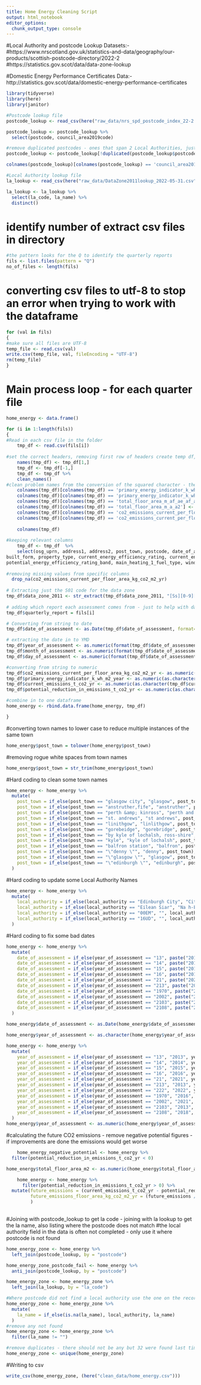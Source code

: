 ```yaml
---
title: Home Energy Cleaning Script
output: html_notebook
editor_options: 
  chunk_output_type: console
---
```


#Local Authority and postcode Lookup Datasets:- 
#https://www.nrscotland.gov.uk/statistics-and-data/geography/our-products/scottish-postcode-directory/2022-2
#https://statistics.gov.scot/data/data-zone-lookup

#Domestic Energy Performance Certificates Data:- http://statistics.gov.scot/data/domestic-energy-performance-certificates

```r
library(tidyverse)
library(here)
library(janitor)
```

```r
#Postcode lookup file
postcode_lookup <- read_csv(here("raw_data/nrs_spd_postcode_index_22-2.csv")) %>% clean_names()
```

```r
postcode_lookup <- postcode_lookup %>% 
  select(postcode, council_area2019code)

#remove duplicated postcodes - ones that span 2 Local Authorities, just use the first
postcode_lookup <- postcode_lookup[!duplicated(postcode_lookup$postcode),]

colnames(postcode_lookup)[colnames(postcode_lookup) == 'council_area2019code'] <- 'la_code'

```

```r
#Local Authority lookup file
la_lookup <- read_csv(here("raw_data/DataZone2011lookup_2022-05-31.csv")) %>% clean_names()
```

```r
la_lookup <- la_lookup %>% 
  select(la_code, la_name) %>%
  distinct()

```

# identify number of extract csv files in directory
```r
#the pattern looks for the Q to identify the quarterly reports
fils <- list.files(pattern = "Q")
no_of_files <- length(fils)
```

# converting csv files to utf-8 to stop an error when trying to work with the dataframe
```r
for (val in fils)
{
#make sure all files are UTF-8
temp_file <- read.csv(val)
write.csv(temp_file, val, fileEncoding = "UTF-8")
rm(temp_file)
}
```

# Main process loop - for each quarter file
```r
home_energy <- data.frame()

for (i in 1:length(fils))
{
#Read in each csv file in the folder
    tmp_df <- read.csv(fils[i])
    
#set the correct headers, removing first row of headers create temp df, remove first row, make column names lower case
    names(tmp_df) <- tmp_df[1,]
    tmp_df <- tmp_df[-1,]
    tmp_df <- tmp_df %>% 
    clean_names()
#clean problem names from the conversion of the squared character - they seem to change every quarter
    colnames(tmp_df)[colnames(tmp_df) == 'primary_energy_indicator_k_wh_m_af_ae_af_a_a2_year'] <- 'primary_energy_indicator_k_wh_m2_year'
    colnames(tmp_df)[colnames(tmp_df) == 'primary_energy_indicator_k_wh_m_a_a2_year'] <- 'primary_energy_indicator_k_wh_m2_year'
    colnames(tmp_df)[colnames(tmp_df) == 'total_floor_area_m_af_ae_af_a_a2'] <- 'total_floor_area_m2'
    colnames(tmp_df)[colnames(tmp_df) == 'total_floor_area_m_a_a2'] <- 'total_floor_area_m2'
    colnames(tmp_df)[colnames(tmp_df) == 'co2_emissions_current_per_floor_area_kg_co2_m_af_ae_af_a_a2_yr'] <- 'co2_emissions_current_per_floor_area_kg_co2_m2_yr'
    colnames(tmp_df)[colnames(tmp_df) == 'co2_emissions_current_per_floor_area_kg_co2_m_a_a2_yr'] <- 'co2_emissions_current_per_floor_area_kg_co2_m2_yr'
    
    colnames(tmp_df)
    
#keeping relevant columns    
    tmp_df <- tmp_df  %>%
    select(osg_uprn, address1, address2, post_town, postcode, date_of_assessment, type_of_assessment, energy_consumption_potential, primary_energy_indicator_k_wh_m2_year, total_floor_area_m2, current_energy_efficiency_rating, current_energy_efficiency_rating_band, potential_energy_efficiency_rating, potential_energy_efficiency_rating_band, co2_emissions_current_per_floor_area_kg_co2_m2_yr, current_emissions_t_co2_yr, potential_reduction_in_emissions_t_co2_yr, tenure, data_zone_2011, local_authority,
built_form, property_type, current_energy_efficiency_rating, current_energy_efficiency_rating_band, potential_energy_efficiency_rating,
potential_energy_efficiency_rating_band, main_heating_1_fuel_type, windows_description) %>%
    
#removing missing values from specific columns
  drop_na(co2_emissions_current_per_floor_area_kg_co2_m2_yr)
    
# Extracting just the S01 code for the data zone
tmp_df$data_zone_2011 <- str_extract(tmp_df$data_zone_2011, "[Ss][0-9][0-9][0-9][0-9][0-9][0-9][0-9][0-9]")
    
# adding which report each assessment comes from - just to help with data problem diagnosis
tmp_df$quarterly_report = fils[i]

# Converting from string to date
tmp_df$date_of_assessment <- as.Date(tmp_df$date_of_assessment, format="%Y-%m-%d")

# extracting the date in to YMD
tmp_df$year_of_assessment <- as.numeric(format(tmp_df$date_of_assessment, "%Y"))
tmp_df$month_of_assessment <- as.numeric(format(tmp_df$date_of_assessment, "%m"))
tmp_df$day_of_assessment <- as.numeric(format(tmp_df$date_of_assessment, "%d"))

#converting from string to numeric
tmp_df$co2_emissions_current_per_floor_area_kg_co2_m2_yr <- as.numeric(as.character(tmp_df$co2_emissions_current_per_floor_area_kg_co2_m2_yr))
tmp_df$primary_energy_indicator_k_wh_m2_year <- as.numeric(as.character(tmp_df$primary_energy_indicator_k_wh_m2_year))
tmp_df$current_emissions_t_co2_yr <- as.numeric(as.character(tmp_df$current_emissions_t_co2_yr))
tmp_df$potential_reduction_in_emissions_t_co2_yr <- as.numeric(as.character(tmp_df$potential_reduction_in_emissions_t_co2_yr))

#combine in to one dataframe
home_energy <- rbind.data.frame(home_energy, tmp_df)

}

```

#converting town names to lower case to reduce multiple instances of the same town
```r
home_energy$post_town = tolower(home_energy$post_town)
```

#removing rogue white spaces from town names
```r
home_energy$post_town = str_trim(home_energy$post_town)
```

#Hard coding to clean some town names
```r

home_energy <- home_energy %>% 
  mutate(
    post_town = if_else(post_town == "glasgow city", "glasgow", post_town),
    post_town = if_else(post_town == "anstruther,fife", "anstruther", post_town),
    post_town = if_else(post_town == "perth &amp; kinross", "perth and kinross", post_town),
    post_town = if_else(post_town == "st. andrews", "st andrews", post_town),
    post_town = if_else(post_town == "linithgow", "linlithgow", post_town),
    post_town = if_else(post_town == "gorebeidge", "gorebridge", post_town),
    post_town = if_else(post_town == "by kyle of lochalsh, ross-shire", "kyle of lochalsh", post_town),
    post_town = if_else(post_town == "kyle", "kyle of lochalsh", post_town),
    post_town = if_else(post_town == "balfron station", "balfron", post_town),
    post_town = if_else(post_town == "\"denny \"", "denny", post_town),
    post_town = if_else(post_town == "\"glasgow \"", "glasgow", post_town),
    post_town = if_else(post_town == "\"edinburgh \"", "edinburgh", post_town)
  )
```

#Hard coding to update some Local Authority Names
```r

home_energy <- home_energy %>% 
  mutate(
    local_authority = if_else(local_authority == "Edinburgh City", "City of Edinburgh", local_authority),
    local_authority = if_else(local_authority == "Eilean Siar", "Na h-Eileanan Siar", local_authority),
    local_authority = if_else(local_authority == "00EM", "", local_authority),
    local_authority = if_else(local_authority == "16UD", "", local_authority)
  )
```
#Hard coding to fix some bad dates
```r

home_energy <- home_energy %>% 
  mutate(
    date_of_assessment = if_else(year_of_assessment == "13", paste("2013", month_of_assessment, day_of_assessment, sep = "-"), as.character(date_of_assessment)),
    date_of_assessment = if_else(year_of_assessment == "14", paste("2014", month_of_assessment, day_of_assessment, sep = "-"), as.character(date_of_assessment)),
    date_of_assessment = if_else(year_of_assessment == "15", paste("2015", month_of_assessment, day_of_assessment, sep = "-"), as.character(date_of_assessment)),
    date_of_assessment = if_else(year_of_assessment == "16", paste("2016", month_of_assessment, day_of_assessment, sep = "-"), as.character(date_of_assessment)),
    date_of_assessment = if_else(year_of_assessment == "21", paste("2021", month_of_assessment, day_of_assessment, sep = "-"), as.character(date_of_assessment)),
    date_of_assessment = if_else(year_of_assessment == "213", paste("2013", month_of_assessment, day_of_assessment, sep = "-"), as.character(date_of_assessment)),
    date_of_assessment = if_else(year_of_assessment == "1970", paste("2016", month_of_assessment, day_of_assessment, sep = "-"), as.character(date_of_assessment)),
    date_of_assessment = if_else(year_of_assessment == "2002", paste("2021", month_of_assessment, day_of_assessment, sep = "-"), as.character(date_of_assessment)),
    date_of_assessment = if_else(year_of_assessment == "2103", paste("2013", month_of_assessment, day_of_assessment, sep = "-"), as.character(date_of_assessment)),
    date_of_assessment = if_else(year_of_assessment == "2108", paste("2018", month_of_assessment, day_of_assessment, sep = "-"), as.character(date_of_assessment)),
  )

home_energy$date_of_assessment <- as.Date(home_energy$date_of_assessment, format="%Y-%m-%d")

home_energy$year_of_assessment <- as.character(home_energy$year_of_assessment)

home_energy <- home_energy %>% 
  mutate(
    year_of_assessment = if_else(year_of_assessment == "13", "2013", year_of_assessment),
    year_of_assessment = if_else(year_of_assessment == "14", "2014", year_of_assessment),
    year_of_assessment = if_else(year_of_assessment == "15", "2015", year_of_assessment),
    year_of_assessment = if_else(year_of_assessment == "16", "2016", year_of_assessment),
    year_of_assessment = if_else(year_of_assessment == "21", "2021", year_of_assessment),
    year_of_assessment = if_else(year_of_assessment == "213", "2013", year_of_assessment),
    year_of_assessment = if_else(year_of_assessment == "222", "2022", year_of_assessment),
    year_of_assessment = if_else(year_of_assessment == "1970", "2016", year_of_assessment),
    year_of_assessment = if_else(year_of_assessment == "2002", "2021", year_of_assessment),
    year_of_assessment = if_else(year_of_assessment == "2103", "2013", year_of_assessment),
    year_of_assessment = if_else(year_of_assessment == "2108", "2018", year_of_assessment),
  )
home_energy$year_of_assessment <- as.numeric(home_energy$year_of_assessment)

```

#calculating the future CO2 emissions - remove negative potential figures - if improvements are done the emissions would get worse
```r
	home_energy_negative_potential <- home_energy %>%
  filter(potential_reduction_in_emissions_t_co2_yr < 0)

home_energy$total_floor_area_m2 <- as.numeric(home_energy$total_floor_area_m2)

	home_energy <- home_energy %>%
	  filter(potential_reduction_in_emissions_t_co2_yr > 0) %>%
  mutate(future_emissions = (current_emissions_t_co2_yr - potential_reduction_in_emissions_t_co2_yr),
         future_emissions_floor_area_kg_co2_m2_yr = (future_emissions / total_floor_area_m2)*1000
         )
	
```

#Joining with postcode_lookup to get la code - joining with la lookup to get the la name, also listing where the postcode does not match
#the local authority field in the data is often not completed - only use it where postcode is not found
```r

home_energy_zone <- home_energy %>% 
  left_join(postcode_lookup, by = "postcode")

home_energy_zone_postcode_fail <- home_energy %>% 
  anti_join(postcode_lookup, by = "postcode")

home_energy_zone <- home_energy_zone %>%
  left_join(la_lookup, by = "la_code")

#Where postcode did not find a local authority use the one on the record
home_energy_zone <- home_energy_zone %>% 
  mutate(
    la_name = if_else(is.na(la_name), local_authority, la_name)
  )
#remove any not found
home_energy_zone <- home_energy_zone %>% 
  filter(la_name != "")

#remove duplicates - there should not be any but 32 were found last time checked
home_energy_zone <- unique(home_energy_zone)

```

#Writing to csv
```r
write_csv(home_energy_zone, (here("clean_data/home_energy.csv")))
```
